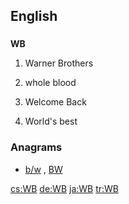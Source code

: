 ==English==

==={{initialism-old|en}}===
'''WB'''

# Warner Brothers
# {{medicine}} whole blood
# {{Internet slang}} Welcome Back
# {{sports}} World's best

===Anagrams===
* [[b/w#English|b/w]] , [[BW#English|BW]]

[[cs:WB]]
[[de:WB]]
[[ja:WB]]
[[tr:WB]]
